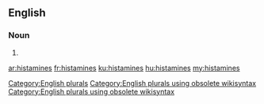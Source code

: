 ==English==

===Noun===
{{head|en}}

# {{plural of|histamine}}

[[Category:English plurals]][[Category:English plurals using obsolete wikisyntax]][[Category:English plurals using obsolete wikisyntax]]

[[ar:histamines]]
[[fr:histamines]]
[[ku:histamines]]
[[hu:histamines]]
[[my:histamines]]